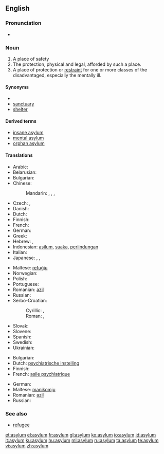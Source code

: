 ==English==

===Pronunciation===
* {{audio|en-us-asylum.ogg|Audio (US)}}

===Noun===
{{en-noun}}

# A place of safety
# The protection, physical and legal, afforded by such a place.
# A place of protection or [[restraint]] for one or more classes of the disadvantaged, especially the mentally ill.

====Synonyms====
* 
* [[sanctuary]]
* [[shelter]]

====Derived terms====
* [[insane asylum]]
* [[mental asylum]]
* [[orphan asylum]]

====Translations====
{{trans-top|place of safety}}
* Arabic: {{t|ar|لجوء|m|tr=lujuu'|sc=Arab}}
* Belarusian: {{t|be|прытулак|m|tr=prytúlak|sc=Cyrl|xs=Belarusian}}
* Bulgarian: {{t|bg|убежище|n|tr=ubežište|sc=Cyrl}}
* Chinese:
*: Mandarin: {{t|cmn|庇護|sc=Hani|xs=Mandarin}},  {{t|cmn|庇护|tr=bìhù|sc=Hani|xs=Mandarin}},  {{t|cmn|避難所|sc=Hani|xs=Mandarin}},  {{t|cmn|避难所|tr=bìnànsuǒ|sc=Hani|xs=Mandarin}}
* Czech: {{t-|cs|útočiště|n}},  {{t+|cs|azyl|m}}
* Danish: {{t|da|asyl|n}}
* Dutch: {{t+|nl|asiel|n}}
* Finnish: {{t-|fi|turvapaikka}}
* French: {{t+|fr|asile|m}}
* German: {{t+|de|Asyl|m}}
* Greek: {{t|el|άσυλο|sc=Grek}}
* Hebrew: {{he-translation|הקדש|hekdeish}},  {{t|he|מדיני|sc=Hebr}}
* Indonesian: [[asilum]], [[suaka]], [[lindung|perlindungan]]
* Italian: {{t|it|asilo|m}}
* Japanese: {{t|ja|アジール|tr=ajīru|sc=Jpan}}, {{t|ja|避難所|tr=hinan-jo|sc=Jpan}}, {{t|ja|養護施設|tr=yōgo-sisetsu|sc=Jpan}}
{{trans-mid}}
* Maltese: [[refuġju]]
* Norwegian: {{t|no|asyl|c}}
* Polish: {{t+|pl|azyl|m}}
* Portuguese: {{t+|pt|asilo|m}}
* Romanian: [[azil]] {{n}}
* Russian: {{t|ru|убежище|n|tr=ubéžišče|sc=Cyrl}}
* Serbo-Croatian:
*: Cyrillic: {{tø|sh|азил|m|sc=Cyrl|xs=Serbo-Croatian}},  {{tø|sh|уточиште|n|sc=Cyrl|xs=Serbo-Croatian}}
*: Roman: {{tø|sh|azil|m|xs=Serbo-Croatian}},  {{tø|sh|utočište|n|xs=Serbo-Croatian}}
* Slovak: {{t-|sk|azyl|m}}
* Slovene: {{t|sl|azil|m}}
* Spanish: {{t-|es|asilo|m}}
* Swedish: {{t|sv|asyl|c}}
* Ukrainian: {{t|uk|притулок|m|tr=prytúlok|sc=Cyrl|xs=Ukrainian}}
{{trans-bottom}}

{{trans-top|Mental asylum}}
* Bulgarian: {{t|bg|лудница|sc=Cyrl}}
* Dutch: [[psychiatrische instelling]] {{f}}
* Finnish: {{t+|fi|mielisairaala}}
* French: [[asile psychiatrique]] {{m}}
{{trans-mid}}
* German: {{t-|de|psychiatrische Anstalt|f}}
* Maltese: [[manikomju]]
* Romanian: [[azil]] {{n}}
* Russian: {{t|ru|психиатрическая больница|f|tr=psixiatríčeskaja bol'níca|sc=Cyrl}}
{{trans-bottom}}

===See also===

* [[refugee]]

[[et:asylum]]
[[el:asylum]]
[[fr:asylum]]
[[gl:asylum]]
[[ko:asylum]]
[[io:asylum]]
[[id:asylum]]
[[it:asylum]]
[[ku:asylum]]
[[hu:asylum]]
[[ml:asylum]]
[[ru:asylum]]
[[ta:asylum]]
[[te:asylum]]
[[vi:asylum]]
[[zh:asylum]]